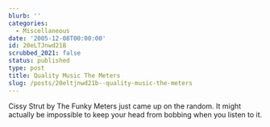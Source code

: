 ```yaml
---
blurb: ''
categories:
  - Miscellaneous
date: '2005-12-08T00:00:00'
id: 20eLTJnwd21B
scrubbed_2021: false
status: published
type: post
title: Quality Music The Meters
slug: /posts/20eltjnwd21b--quality-music-the-meters
---
```


Cissy Strut by The Funky Meters just came up on the random. It
might actually be impossible to keep your head from bobbing when
you listen to it.
